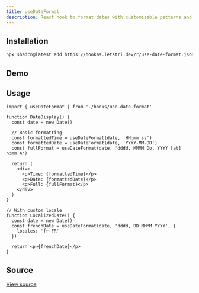 ```yaml
---
title: useDateFormat
description: React hook to format dates with customizable patterns and locales, supporting comprehensive format tokens.
---
```


## Installation

```bash
npx shadcn@latest add https://hookas.letstri.dev/r/use-date-format.json
```

## Demo

<div className="demo">
  <DateFormatDemo />
</div>


## Usage

```tsx
import { useDateFormat } from './hooks/use-date-format'

function DateDisplay() {
  const date = new Date()

  // Basic formatting
  const formattedTime = useDateFormat(date, 'HH:mm:ss')
  const formattedDate = useDateFormat(date, 'YYYY-MM-DD')
  const fullFormat = useDateFormat(date, 'dddd, MMMM Do, YYYY [at] h:mm A')

  return (
    <div>
      <p>Time: {formattedTime}</p>
      <p>Date: {formattedDate}</p>
      <p>Full: {fullFormat}</p>
    </div>
  )
}

// With custom locale
function LocalizedDate() {
  const date = new Date()
  const frenchDate = useDateFormat(date, 'dddd, DD MMMM YYYY', {
    locales: 'fr-FR'
  })

  return <p>{frenchDate}</p>
}
```

## Source

<a href="https://github.com/letstri/hookas/blob/main/registry/hooks/use-date-format.ts" target="_blank" rel="noopener noreferrer">View source</a>
